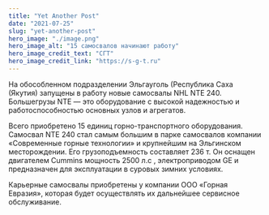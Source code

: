```yaml
---
title: "Yet Another Post"
date: "2021-07-25"
slug: "yet-another-post"
hero_image: "./image.png"
hero_image_alt: "15 самосвалов начинают работу"
hero_image_credit_text: "СГТ"
hero_image_credit_link: "https://s-g-t.ru"
---
```


На обособленном подразделении Эльгауголь (Республика Саха (Якутия) запущены в работу новые самосвалы NHL NTE 240. Большегрузы  NTE — это оборудование с высокой надежностью и работоспособностью основных узлов и агрегатов.

Всего приобретено 15 единиц горно-транспортного оборудования. Самосвал NTE 240 стал самым большим в парке самосвалов компании «Современные горные технологии» и крупнейшим на Эльгинском месторождении. Его грузоподъемность составляет 236 т. Он оснащен двигателем Cummins мощность 2500 л.с , электроприводом GЕ и  предназначен для эксплуатации в суровых зимних условиях.

Карьерные самосвалы приобретены у компании ООО «Горная Евразия», которая будет осуществлять их дальнейшее сервисное обслуживание.